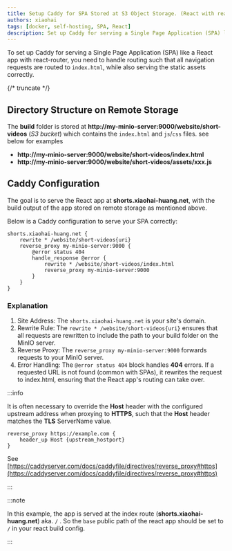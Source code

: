 ```yaml
---
title: Setup Caddy for SPA Stored at S3 Object Storage. (React with react-router)
authors: xiaohai
tags: [docker, self-hosting, SPA, React]
description: Set up Caddy for serving a Single Page Application (SPA) like a React app with react-route. The react app is stored at a remote storage like S3, minio.
---
```


To set up Caddy for serving a Single Page Application (SPA) like a React app with react-router, you need to handle routing such that all navigation requests are routed to `index.html`, while also serving the static assets correctly.

{/* truncate */}

## Directory Structure on Remote Storage

The **build** folder is stored at **http://my-minio-server:9000/website/short-videos** (_S3 bucket_) which contains the `index.html` and `js`/`css` files. see below for examples

- **http://my-minio-server:9000/website/short-videos/index.html**
- **http://my-minio-server:9000/website/short-videos/assets/xxx.js**

## Caddy Configuration

The goal is to serve the React app at **shorts.xiaohai-huang.net**, with the build output of the app stored on remote storage as mentioned above.

Below is a Caddy configuration to serve your SPA correctly:

```
shorts.xiaohai-huang.net {
    rewrite * /website/short-videos{uri}
    reverse_proxy my-minio-server:9000 {
        @error status 404
        handle_response @error {
            rewrite * /website/short-videos/index.html
            reverse_proxy my-minio-server:9000
        }
    }
}
```

### Explanation

1. Site Address: The `shorts.xiaohai-huang.net` is your site's domain.
1. Rewrite Rule: The `rewrite * /website/short-videos{uri}` ensures that all requests are rewritten to include the path to your build folder on the MinIO server.
1. Reverse Proxy: The `reverse_proxy my-minio-server:9000` forwards requests to your MinIO server.
1. Error Handling: The `@error status 404` block handles **404** errors. If a requested URL is not found (common with SPAs), it rewrites the request to index.html, ensuring that the React app's routing can take over.

:::info

It is often necessary to override the **Host** header with the configured upstream address when proxying to **HTTPS**, such that the **Host** header matches the **TLS** ServerName value.

```
reverse_proxy https://example.com {
	header_up Host {upstream_hostport}
}
```

See [https://caddyserver.com/docs/caddyfile/directives/reverse_proxy#https](https://caddyserver.com/docs/caddyfile/directives/reverse_proxy#https)

:::

:::note

In this example, the app is served at the index route (**shorts.xiaohai-huang.net**) aka. `/` . So the `base` public path of the react app should be set to `/` in your react build config.

:::
